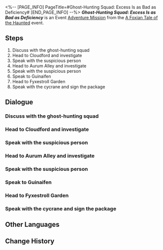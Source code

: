 <%-- [PAGE_INFO]
PageTitle=#Ghost-Hunting Squad: Excess Is as Bad as Deficiency#
[END_PAGE_INFO] --%>
{{Stub|Dialogue.}}
{{Mission Infobox
|id            = 8015173
|title         = 
|image         = <!--Mission Ghost-Hunting Squad Excess Is as Bad as Deficiency.png-->
|type          = Adventure
|event_name    = A Foxian Tale of the Haunted
|chapter       = Luofu Myths
|requirements  = {{subst:void|<!--Unknown: {"Type":"Manual"}-->}}
|summary       = Guinaifen's passionate fans repeatedly provide her with false information, hoping to meet her during field investigations...<br />Observing how Guinaifen handles such situations may provide valuable insights.
|characters    = Courier Cycrane; Curious Passerby; Guinaifen; Huohuo; Manman; Sushang; Trailblazer
|startLocation = [[The Xianzhou Luofu]] - [[Fyxestroll Garden]]
|world         = The Xianzhou Luofu
|area          = Fyxestroll Garden
|prev          = 
|next          = 
|rewards       = Adventure Log*3; Condensed Aether*3; Gift From a Fan*1; Songlotus Cake*1; Tuskpir Wrap*2; Credit*5,000
}}
'''''Ghost-Hunting Squad: Excess Is as Bad as Deficiency''''' is an Event [[Adventure Mission]] from the [[A Foxian Tale of the Haunted]] event.

==Steps==
# Discuss with the ghost-hunting squad
# Head to Cloudford and investigate
# Speak with the suspicious person
# Head to Aurum Alley and investigate
# Speak with the suspicious person
# Speak to Guinaifen
# Head to Fyxestroll Garden
# Speak with the cycrane and sign the package

<!--
==Gameplay Notes==

--><!--
==Trial Character==

-->
==Dialogue==
{{Stub Dialogue}}

===Discuss with the ghost-hunting squad{{subst:void|<!--801517301-->}}===
{{Mission Description|type=adventure|location=Fyxestroll Garden|Guinaifen seems to have something she wants to discuss with the ghost-hunting squad...<br />Listen to her and find out what new incident has gone down.}}
{{Dialogue Start}}
:{{tx}}
{{Dialogue End}}

===Head to Cloudford and investigate{{subst:void|<!--801517302-->}}===
{{Mission Description|type=adventure|location=Cloudford|update|Since the post points to Locker No. 13 in Cloudford, go investigate it.<br />However, you keep feeling things aren't as simple.}}
{{Dialogue Start}}
:{{tx}}
{{Dialogue End}}

===Speak with the suspicious person{{subst:void|<!--801517303-->}}===
{{Mission Description|type=adventure|location=Cloudford|update|Someone has been quietly following you ever since you arrived at Cloudford.<br />Locker No. 13 is suspicious, but this person is even more so. Hurry and question them.}}
{{Dialogue Start}}
:{{tx}}
{{Dialogue End}}

===Head to Aurum Alley and investigate{{subst:void|<!--801517305-->}}===
{{Mission Description|type=adventure|location=Aurum Alley|update|Since the post points to a mysterious pawnshop in Aurum Alley, go investigate it.<br />However, you keep feeling things aren't as simple.<br />Isn't it the same as before?}}
{{Dialogue Start}}
:{{tx}}
{{Dialogue End}}

===Speak with the suspicious person{{subst:void|<!--801517306-->}}===
{{Mission Description|type=adventure|location=Aurum Alley|update|Someone has been quietly following you ever since you arrived at Aurum Alley.<br />The mysterious pawnshop is suspicious, but this person is even more so. Hurry and question them.<br />You are experienced enough to know these things shouldn't keep happening.}}
{{Dialogue Start}}
:{{tx}}
{{Dialogue End}}

===Speak to Guinaifen{{subst:void|<!--801517309-->}}===
{{Mission Description|type=adventure|location=Aurum Alley|update|The fanatical fan used fake information to trick Guinaifen to investigate on-site many times, just so they can meet her...<br />Seriously, just let Guinaifen know if you want to meet her. With her personality, there's no need to jump through so many hoops.<br />Listen to what Guinaifen has to say.}}
{{Dialogue Start}}
:{{tx}}
{{Dialogue End}}

===Head to Fyxestroll Garden{{subst:void|<!--801517307-->}}===
{{Mission Description|type=adventure|location=Fyxestroll Garden|update|After telling off the fans, even the big-name streamer Guinaifen know what is right or wrong.<br />Go back to Fyxestroll Garden first and keep doing what you should be doing.}}
{{Dialogue Start}}
:{{tx}}
{{Dialogue End}}

===Speak with the cycrane and sign the package{{subst:void|<!--801517308-->}}===
{{Mission Description|type=adventure|location=Fyxestroll Garden|update|A present mailed by a fan? That's surprising.<br />Looks like Guinaifen didn't do anything wrong. Go accept the fan's gift. That's something you deserve.}}
{{Dialogue Start}}
:{{tx}}
{{Dialogue End}}

==Other Languages==
{{Other Languages
|en   = Ghost-Hunting Squad: Excess Is as Bad as Deficiency
|zhs  = 捉鬼小队•过犹不及
|zht  = 捉鬼小隊•過猶不及
|ja   = 怪異退治隊・薬も過ぎれば毒になる
|ko   = 요괴 퇴치팀•과유불급
|es   = Brigada cazafantasmas: los excesos son malos
|fr   = Brigade de chasse aux fantômes&nbsp;: Point trop n'en faut
|ru   = Охотники за привидениями: Всё хорошо в меру
|th   = หน่วยล่าท้าผี: เกินเรื่อง
|vi   = Biệt Đội Bắt Ma - Hăng Hái Quá Mức
|de   = Geisterjägertrupp: Zu weit ist genauso schlimm wie zu wenig
|id   = Tim Pemburu Hantu: Berlebihan Itu Tidak Baik
|pt   = Esquadrão Caça-Fantasmas: O Excesso é Tão Ruim Quanto a Falta
}}

==Change History==
{{Change History|1.5}}
